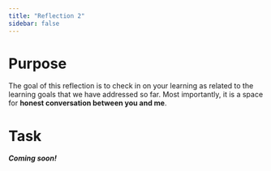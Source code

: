 ```yaml
---
title: "Reflection 2"
sidebar: false
---
```


# Purpose

The goal of this reflection is to check in on your learning as related to the learning goals that we have addressed so far. Most importantly, it is a space for **honest conversation between you and me**.


# Task

***Coming soon!***

<!--
Make your own copy of [this Google Doc](https://docs.google.com/document/d/1gbXDf54AEwWFtz0-8QO1m4IgyzdWtSl5X_JRV40CiYU/edit?usp=sharing), and follow the reflection prompts in that document.

You will submit a link to this Google Doc [on Moodle](https://moodle.macalester.edu/mod/assign/view.php?id=42166) by Wednesday 10/11 at midnight. Make sure that Leslie is an Editor or Commenter on this document.
-->
